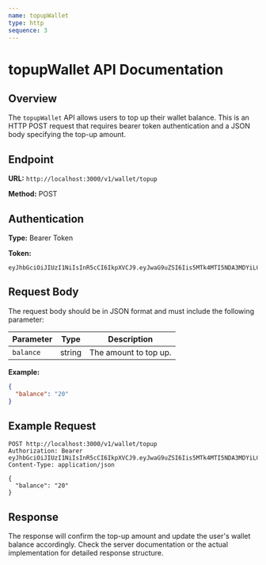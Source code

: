 ```yaml
---
name: topupWallet
type: http
sequence: 3
---
```


# topupWallet API Documentation

## Overview

The `topupWallet` API allows users to top up their wallet balance. This is an HTTP POST request that requires bearer token authentication and a JSON body specifying the top-up amount.

## Endpoint

**URL:** `http://localhost:3000/v1/wallet/topup`

**Method:** POST

## Authentication

**Type:** Bearer Token

**Token:**

```
eyJhbGciOiJIUzI1NiIsInR5cCI6IkpXVCJ9.eyJwaG9uZSI6Iis5MTk4MTI5NDA3MDYiLCJ1aWQiOiIwXzZpaGFjanJyIn0.Rf1ZUJpJdBBbep4cGCqwBQ2A8IyETp2UTrnecGHdi6I
```

## Request Body

The request body should be in JSON format and must include the following parameter:

| Parameter  | Type   | Description           |
|------------|--------|-----------------------|
| `balance`  | string | The amount to top up. |

**Example:**

```json
{
  "balance": "20"
}
```

## Example Request

```http
POST http://localhost:3000/v1/wallet/topup
Authorization: Bearer eyJhbGciOiJIUzI1NiIsInR5cCI6IkpXVCJ9.eyJwaG9uZSI6Iis5MTk4MTI5NDA3MDYiLCJ1aWQiOiIwXzZpaGFjanJyIn0.Rf1ZUJpJdBBbep4cGCqwBQ2A8IyETp2UTrnecGHdi6I
Content-Type: application/json

{
  "balance": "20"
}
```

## Response

The response will confirm the top-up amount and update the user's wallet balance accordingly. Check the server documentation or the actual implementation for detailed response structure.